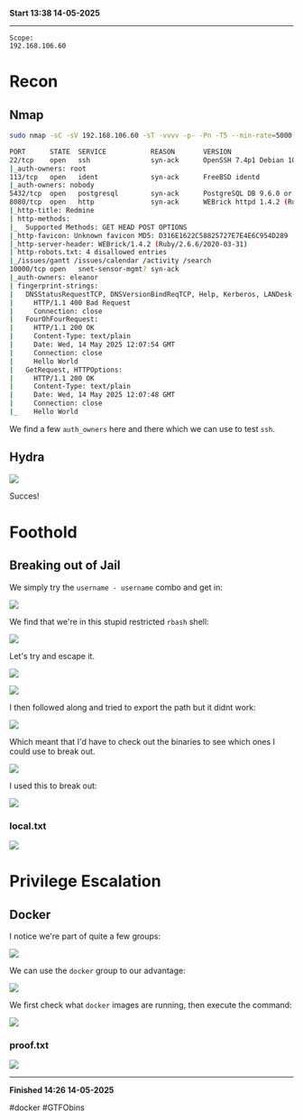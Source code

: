 **Start 13:38 14-05-2025**

---
```
Scope:
192.168.106.60
```
# Recon

## Nmap

```bash
sudo nmap -sC -sV 192.168.106.60 -sT -vvvv -p- -Pn -T5 --min-rate=5000

PORT      STATE  SERVICE           REASON       VERSION
22/tcp    open   ssh               syn-ack      OpenSSH 7.4p1 Debian 10+deb9u7 (protocol 2.0)
|_auth-owners: root
113/tcp   open   ident             syn-ack      FreeBSD identd
|_auth-owners: nobody
5432/tcp  open   postgresql        syn-ack      PostgreSQL DB 9.6.0 or later
8080/tcp  open   http              syn-ack      WEBrick httpd 1.4.2 (Ruby 2.6.6 (2020-03-31))
|_http-title: Redmine
| http-methods: 
|_  Supported Methods: GET HEAD POST OPTIONS
|_http-favicon: Unknown favicon MD5: D316E1622C58825727E7E4E6C954D289
|_http-server-header: WEBrick/1.4.2 (Ruby/2.6.6/2020-03-31)
| http-robots.txt: 4 disallowed entries 
|_/issues/gantt /issues/calendar /activity /search
10000/tcp open   snet-sensor-mgmt? syn-ack
|_auth-owners: eleanor
| fingerprint-strings: 
|   DNSStatusRequestTCP, DNSVersionBindReqTCP, Help, Kerberos, LANDesk-RC, LDAPBindReq, LDAPSearchReq, LPDString, RPCCheck, RTSPRequest, SIPOptions, SMBProgNeg, SSLSessionReq, TLSSessionReq, TerminalServer, TerminalServerCookie, X11Probe: 
|     HTTP/1.1 400 Bad Request
|     Connection: close
|   FourOhFourRequest: 
|     HTTP/1.1 200 OK
|     Content-Type: text/plain
|     Date: Wed, 14 May 2025 12:07:54 GMT
|     Connection: close
|     Hello World
|   GetRequest, HTTPOptions: 
|     HTTP/1.1 200 OK
|     Content-Type: text/plain
|     Date: Wed, 14 May 2025 12:07:48 GMT
|     Connection: close
|_    Hello World
```

We find a few `auth_owners` here and there which we can use to test `ssh`.

## Hydra

![](../../../assets/0addf9ccd7b45aa1cf396bd3d42d0d75.png)

Succes!

# Foothold
## Breaking out of Jail

We simply try the `username - username` combo and get in:

![](../../../assets/d37ea51bd2c23d89e56b3a251f1fce8f.png)

We find that we're in this stupid restricted `rbash` shell:

![](../../../assets/6368082cc21b6d9907484c86e8e4acd6.png)

Let's try and escape it.

![](../../../assets/3990f7b322f4c57080db9f31e847f3e0.png)

![](../../../assets/1995e556cb19779f3aa0b7bb90c92638.png)

I then followed along and tried to export the path but it didnt work:

![](../../../assets/fa907ba24c82a9a68ceaa8bbdbf5f2e0.png)

Which meant that I'd have to check out the binaries to see which ones I could use to break out.

![](../../../assets/f205feb9bb43203d1b619d822ac7700d.png)

I used this to break out:

![](../../../assets/0198f488372ef9349fb487fff7e42382.png)

### local.txt

![](../../../assets/073443d915d2daf947751a2575d8748e.png)

# Privilege Escalation
## Docker 

I notice we're part of quite a few groups:

![](../../../assets/fc54facb815c4cadf5215fcd276f0821.png)

We can use the `docker` group to our advantage:

![](../../../assets/5c932aa3df9f6388097aadaa03330745.png)

We first check what `docker` images are running, then execute the command:

![](../../../assets/46ce57e23481f75ddd156cedaf8f7c3a.png)

### proof.txt

![](../../../assets/d1125613ebf79599cd8e2163313c5da1.png)

---

**Finished 14:26 14-05-2025**

[^Links]:  [[OSCP Prep]]

#docker #GTFObins 